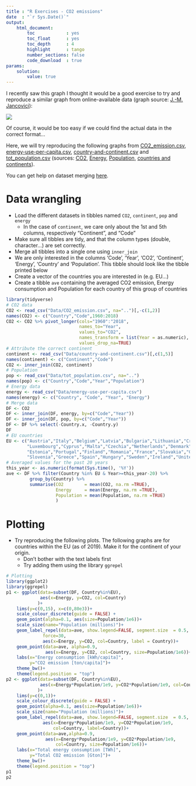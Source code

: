 ```yaml
---
title : "R Exercises - CO2 emissions"
date  : "`r Sys.Date()`"
output: 
    html_document:
        toc            : yes
        toc_float      : yes
        toc_depth      : 4
        highlight      : tango
        number_sections: false
        code_download  : true
params: 
    solution:
        value: true
---
```




I recently saw this graph I thought it would be a good exercise to try and reproduce a similar graph from online-available data (graph source: [J.-M. Jancovici](https://www.facebook.com/jeanmarc.jancovici/photos/a.153593767280/10158534453647281/?type=3)):

[![](https://scontent-cdt1-1.xx.fbcdn.net/v/t1.0-9/70130400_10158534453652281_5295312621447151616_o.jpg?_nc_cat=101&_nc_sid=730e14&_nc_ohc=d2EvdwKF0WUAX-B_l-o&_nc_ht=scontent-cdt1-1.xx&oh=03b11f227e80437e458548e86c36f329&oe=5F753532)](https://scontent-cdt1-1.xx.fbcdn.net/v/t1.0-9/70130400_10158534453652281_5295312621447151616_o.jpg?_nc_cat=101&_nc_sid=730e14&_nc_ohc=d2EvdwKF0WUAX-B_l-o&_nc_ht=scontent-cdt1-1.xx&oh=03b11f227e80437e458548e86c36f329&oe=5F753532)

Of course, it would be too easy if we could find the actual data in the correct format...

Here, we will try reproducing the following graphs from <a href="Data/CO2_emission.csv" download target="_blank">CO2_emission.csv</a>, <a href="Data/energy-use-per-capita.csv" download target="_blank">energy-use-per-capita.csv</a>, <a href="Data/country-and-continent.csv" download target="_blank">country-and-continent.csv</a> and <a href="Data/tot_population.csv" download target="_blank">tot_population.csv</a> (sources: [CO2](https://databank.worldbank.org/reports.aspx?source=2&series=EN.ATM.CO2E.PC&country=#), [Energy](https://ourworldindata.org/energy-production-and-changing-energy-sources#per-capita-electricity-consumption), [Population](https://github.com/datasets/population/blob/master/data/population.csv), [countries and continents](https://datahub.io/JohnSnowLabs/country-and-continent-codes-list)).

You can get help on dataset merging [here](https://rpubs.com/bradleyboehmke/data_wrangling).

# Data wrangling

- Load the different datasets in tibbles named `CO2`, `continent`, `pop` and `energy`
    + In the case of `continent`, we care only about the 1st and 5th columns, respectively "Continent", and "Code"
- Make sure all tibbles are tidy, and that the column types (double, character...) are set correctly.
- Merge all tibbles into a single one using `inner_join`
- We are only interested in the columns 'Code', 'Year', 'CO2', 'Continent', 'Energy', 'Country' and 'Population'. This tibble should look like the tibble printed below
- Create a vector of the countries you are interested in (e.g. EU...)
- Create a tibble `ave` containing the averaged CO2 emission, Energy consumption and Population for each country of this group of countries

```r
library(tidyverse)
# CO2 data
CO2 <- read_csv("Data/CO2_emission.csv", na="..")[,-c(1,2)]
names(CO2) <- c("Country","Code",1960:2018)
CO2 <- CO2 %>% pivot_longer(cols="1960":"2018", 
                            names_to="Year", 
                            values_to="CO2",
                            names_transform = list(Year = as.numeric),
                            values_drop_na=TRUE)
# Attribute the correct continent
continent <- read_csv("Data/country-and-continent.csv")[,c(1,5)]
names(continent) <- c("Continent","Code")
CO2 <- inner_join(CO2, continent)
# Population
pop <- read_csv("Data/tot_population.csv", na="..")
names(pop) <- c("Country","Code","Year","Population")
# Energy data
energy <- read_csv("Data/energy-use-per-capita.csv")
names(energy) <- c("Country", "Code", "Year", "Energy")
# Merge data
DF <- CO2
DF <- inner_join(DF, energy, by=c("Code","Year"))
DF <- inner_join(DF, pop, by=c("Code","Year"))
DF <- DF %>% select(-Country.x, -Country.y)
DF
# EU countries
EU <- c("Austria","Italy","Belgium","Latvia","Bulgaria","Lithuania","Croatia",
        "Luxembourg","Cyprus","Malta","Czechia","Netherlands","Denmark","Poland",
        "Estonia","Portugal","Finland","Romania","France","Slovakia","Germany",
        "Slovenia","Greece","Spain","Hungary","Sweden","Ireland","United Kingdom")
# Averaged values for the past 20 years
this_year <- as.numeric(format(Sys.time(), '%Y'))
ave <- DF %>% filter(Country %in% EU & Year>=this_year-20) %>%
         group_by(Country) %>%
         summarise(CO2        = mean(CO2, na.rm =TRUE),
                   Energy     = mean(Energy, na.rm =TRUE),
                   Population = mean(Population, na.rm =TRUE)
                   )
```


# Plotting

- Try reproducing the following plots. The following graphs are for countries within the EU (as of 2019). Make it for the continent of your origin.
    + Don't bother with the text labels first
    + Try adding them using the library `ggrepel`

```r
# Plotting
library(ggplot2)
library(ggrepel)
p1 <- ggplot(data=subset(DF, Country%in%EU), 
             aes(x=Energy, y=CO2, col=Country)
            )+
    lims(y=c(0,15), x=c(0,80e3))+
    scale_colour_discrete(guide = FALSE) +
    geom_point(alpha=0.1, aes(size=Population/1e6))+
    scale_size(name="Population (millions)")+
    geom_label_repel(data=ave, show.legend=FALSE, segment.size  = 0.5,
              force=30,
              aes(x=Energy, y=CO2, col=Country, label = Country))+
    geom_point(data=ave, alpha=0.9, 
               aes(x=Energy, y=CO2, col=Country, size=Population/1e6))+
    labs(x="Energy consumption [kWh/capita]", 
         y="CO2 emission [ton/capita]")+
    theme_bw()+
    theme(legend.position = "top")
p2 <- ggplot(data=subset(DF, Country%in%EU), 
             aes(x=Energy*Population/1e9, y=CO2*Population/1e9, col=Country)
            )+
    lims(y=c(0,1))+
    scale_colour_discrete(guide = FALSE) +
    geom_point(alpha=0.1, aes(size=Population/1e6))+
    scale_size(name="Population (millions)")+
    geom_label_repel(data=ave, show.legend=FALSE, segment.size  = 0.5,
              aes(x=Energy*Population/1e9, y=CO2*Population/1e9, 
                  col=Country, label=Country))+
    geom_point(data=ave,alpha=0.9, 
               aes(x=Energy*Population/1e9, y=CO2*Population/1e9, 
                   col=Country, size=Population/1e6))+
    labs(x="Total energy consumption [TWh]",
         y="Total CO2 emission [Gton]")+
    theme_bw()+
    theme(legend.position = "top")
p1
p2
```